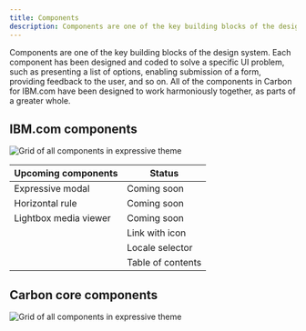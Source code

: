 ```yaml
---
title: Components
description: Components are one of the key building blocks of the design system.
---
```


<PageDescription>

Components are one of the key building blocks of the design system. Each component has been designed and coded to solve a specific UI problem, such as presenting a list of options, enabling submission of a form, providing feedback to the user, and so on. All of the components in Carbon for IBM.com have been designed to work harmoniously together, as parts of a greater whole.

</PageDescription>


## IBM.com components 

![Grid of all components in expressive theme](../../images/component/overview/CarbonforIBM.com_Componets.jpg)


| Upcoming components                            | Status                                                                                                             |
 | ---------------------------------------------- | ------------------------------------------------------------------------------------------------------------ |
 | Expressive modal     | Coming soon |
  | Horizontal rule     | Coming soon |
   | Lightbox media viewer     | Coming soon |
    | Link with icon     | Coming soon |
        | Locale selector     | Coming soon |
            | Table of contents     | Coming soon |
   

## Carbon core components 

![Grid of all components in expressive theme](../../images/component/overview/CarbonCoreComponents.jpg)
